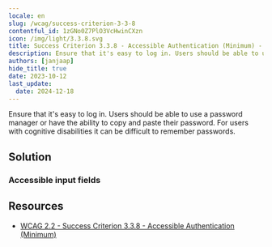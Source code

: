 ```yaml
---
locale: en
slug: /wcag/success-criterion-3-3-8
contentful_id: 1zGNo0Z7PlO3VcHwinCXzn
icon: /img/light/3.3.8.svg
title: Success Criterion 3.3.8 - Accessible Authentication (Minimum) - Level AA
description: Ensure that it's easy to log in. Users should be able to use a password manager or have the ability to copy and paste their password. For users with cognitive disabilities it can be difficult to remember passwords.
authors: [janjaap]
hide_title: true
date: 2023-10-12
last_update:
  date: 2024-12-18
---
```


<Hero
  title="Accessible Authentication (Minimum)"
  image="/img/light/3.3.8.svg"
  alt="WCAG 3.3.8 icon"
  prefix="Success Criterion 3.3.8"
  suffix="Level AA"
/>

Ensure that it's easy to log in. Users should be able to use a password manager or have the ability to copy and paste their password. For users with cognitive disabilities it can be difficult to remember passwords.

## Solution

### Accessible input fields

<CodeSample id="input-authentication" locale="en"/>

## Resources

- [WCAG 2.2 - Success Criterion 3.3.8 - Accessible Authentication (Minimum)](https://www.w3.org/TR/WCAG22/#accessible-authentication-minimum)
